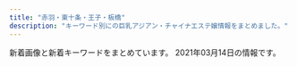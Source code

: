 ```yaml
---
title: "赤羽・東十条・王子・板橋"
description: "キーワード別にの巨乳アジアン・チャイナエステ嬢情報をまとめました。"
---
```


新着画像と新着キーワードをまとめています。
2021年03月14日の情報です。

<DmmAffiliateIns />
<KeywordTable
  shops={
    [
    {
        "station": "JR\u8d64\u7fbd\u99c5\u5357\u53e3",
        "img_links": [
            "http://esthe-taiwanaroma.com/img/topbg02.jpg",
            "http://esthe-taiwanaroma.com/img/mask01.jpg",
            "http://esthe-taiwanaroma.com/img/mask02.jpg",
            "http://esthe-taiwanaroma.com/img/head_img.png",
            "http://esthe-taiwanaroma.com/img/reina3.jpg",
            "http://esthe-taiwanaroma.com/img/corona-2.jpg",
            "http://esthe-taiwanaroma.com/img/emi001.jpg",
            "http://esthe-taiwanaroma.com/img/anna.png",
            "http://esthe-taiwanaroma.com/img/photo_01.jpg",
            "http://esthe-taiwanaroma.com/img/yuki.jpg",
            "http://esthe-taiwanaroma.com/img/ami.jpg",
            "http://esthe-taiwanaroma.com/img/mami.jpg",
            "http://esthe-taiwanaroma.com/img/mask05.jpg",
            "http://esthe-taiwanaroma.com/img/corona-4.jpg",
            "http://esthe-taiwanaroma.com/img/pagetop.png",
            "http://esthe-taiwanaroma.com/img/tel_img.png",
            "http://esthe-taiwanaroma.com/img/corona-5.jpg",
            "http://esthe-taiwanaroma.com/img/kaori2.jpg",
            "http://esthe-taiwanaroma.com/img/sara2.jpg",
            "http://esthe-taiwanaroma.com/img/mami03.png",
            "http://esthe-taiwanaroma.com/img/hina.jpg",
            "http://esthe-taiwanaroma.com/img/mask04.jpg",
            "http://esthe-taiwanaroma.com/img/mask03.jpg",
            "http://esthe-taiwanaroma.com/img/sara002.jpg",
            "http://esthe-taiwanaroma.com/img/corona-3.jpg"
        ],
        "url": "http://esthe-taiwanaroma.com/",
        "keywords": {},
        "name": "\u53f0\u6e7e\u30a2\u30ed\u30de"
    },
    {
        "img_links": [],
        "url": "https://dream.ests.jp/",
        "name": "Aroma Dream \uff5e\u30a2\u30ed\u30de\u30c9\u30ea\u30fc\u30e0\uff5e",
        "station": "JR\u8d64\u7fbd\u99c5\u6771\u53e3",
        "keywords": {}
    },
    {
        "url": "http://oji.pink/",
        "img_links": [
            "http://oji.pink/images/g0.jpg",
            "http://oji.pink/images/1.png",
            "http://oji.pink/images/g2.jpg",
            "http://oji.pink/images/r4.jpg",
            "http://oji.pink/images/r3.jpg",
            "http://oji.pink/images/g5.jpg",
            "http://oji.pink/images/zi_link.png",
            "http://oji.pink/images/3.png",
            "http://oji.pink/images/aki.jpg",
            "http://oji.pink/images/r1.jpg",
            "http://oji.pink/images/g7.jpg",
            "http://oji.pink/images/new1.jpg",
            "http://oji.pink/images/r2.jpg",
            "http://oji.pink/images/g1.jpg",
            "http://oji.pink/images/top.jpg",
            "http://oji.pink/images/zi_staff.png",
            "http://oji.pink/images/yuki.jpg",
            "http://oji.pink/images/mobile.jpg"
        ],
        "keywords": {
            "C": 15
        },
        "station": "JR\u738b\u5b50\u99c5\u5317\u53e3",
        "name": "\u7f8e\u5065"
    },
    {
        "keywords": {
            "D": 2,
            "86": 2
        },
        "station": "JR\u6771\u5341\u6761\u99c5\u5317\u53e3",
        "name": "\u9999\u9999",
        "url": "http://shanshan-esthe.com/",
        "img_links": [
            "http://shanshan-esthe.com/img/st14.jpg",
            "http://shanshan-esthe.com/img/no.png",
            "http://shanshan-esthe.com/img/sta0.jpg",
            "http://shanshan-esthe.com/img/st16.jpg",
            "http://shanshan-esthe.com/img/sta14.jpg"
        ]
    },
    {
        "keywords": {},
        "img_links": [
            "http://kissyourelax.xyz/uploads/190514/1-1Z5140R044351.jpg",
            "http://kissyourelax.xyz/uploads/191129/1-191129154603T5.jpg",
            "http://kissyourelax.xyz/uploads/200929/1-200929125F62K.jpg",
            "http://kissyourelax.xyz/uploads/200812/1-200Q2125423452.jpg",
            "http://kissyourelax.xyz/img/s0.png",
            "http://kissyourelax.xyz/uploads/190422/1-1Z422143352a6.jpg",
            "http://kissyourelax.xyz/uploads/190426/1-1Z4261G1591I.jpg",
            "http://kissyourelax.xyz/uploads/190422/1-1Z422144244F3.jpg",
            "http://kissyourelax.xyz/img/botton.jpg",
            "http://kissyourelax.xyz/uploads/190712/1-1ZG2111F3448.jpg",
            "http://kissyourelax.xyz/uploads/191213/1-1912131550052E.jpg",
            "http://kissyourelax.xyz/uploads/190426/1-1Z4261G221600.jpg",
            "http://kissyourelax.xyz/uploads/190802/1-1ZP20P930U4.jpg",
            "http://kissyourelax.xyz/uploads/190422/1-1Z42214343N22.jpg",
            "http://kissyourelax.xyz/uploads/190712/1-1ZG2111A3147.jpg",
            "http://kissyourelax.xyz/uploads/190802/1-1ZP20P91YN.jpg",
            "http://kissyourelax.xyz/uploads/200812/1-200Q212540D24.jpg",
            "http://kissyourelax.xyz/uploads/200929/1-200929125H1111.jpg",
            "http://kissyourelax.xyz/uploads/191213/1-19121315493M58.jpg",
            "http://kissyourelax.xyz/uploads/190514/1-1Z5140R02A31.jpg",
            "http://kissyourelax.xyz/uploads/190426/1-1Z4261G229208.jpg",
            "http://kissyourelax.xyz/uploads/190625/1-1Z625204313L6.jpg",
            "http://kissyourelax.xyz/uploads/190625/1-1Z625203Q3N2.jpg",
            "http://kissyourelax.xyz/uploads/190920/1-1Z9200Z645220.jpg"
        ],
        "station": "JR\u8d64\u7fbd\u99c5",
        "url": "http://kissyourelax.xyz/",
        "name": "Kiss you"
    },
    {
        "url": "https://yumego.tyo.cm/",
        "keywords": {},
        "img_links": [],
        "station": "JR\u5341\u6761\u99c5\u5357\u53e3",
        "name": "\u5922\u3054"
    },
    {
        "name": "\u30a2\u30a4\u30ea\u30b9",
        "keywords": {
            "87": 1,
            "89": 1,
            "86": 2,
            "C": 1,
            "85": 1,
            "84": 1,
            "D": 3,
            "E": 2
        },
        "img_links": [
            "http://www.e-baby.work/staff/kumi1.jpg",
            "http://www.e-baby.work/staff/karen1.jpg",
            "http://www.e-baby.work/staff/yuka1.jpg",
            "http://www.e-baby.work/staff/maya1.jpg",
            "http://www.e-baby.work/img/all/loader.png",
            "http://www.e-baby.work/staff/rina1.jpg",
            "http://www.e-baby.work/staff/kumic.jpg",
            "http://www.e-baby.work/img/all/icon2.png",
            "http://www.e-baby.work/staff/haru1.jpg"
        ],
        "url": "http://www.e-baby.work/",
        "station": "JR\u8d64\u7fbd\u99c5\u6771\u53e3"
    },
    {
        "station": "JR\u8d64\u7fbd\u99c5\u5357\u53e3",
        "img_links": [
            "http://www.roserelaxation.info/upload/202007/thumb_dis/1594636355.jpg",
            "http://www.roserelaxation.info/upload/201708/1502280972.jpg",
            "http://www.roserelaxation.info/upload/202007/thumb_dis/1594636246.jpg",
            "http://www.roserelaxation.info/upload/201807/1531195952.jpg",
            "http://www.roserelaxation.info/upload/202007/1594636355.jpg",
            "http://www.roserelaxation.info/upload/images/20171206_132851.jpg",
            "http://www.roserelaxation.info/upload/images/20170706_091357.jpg",
            "http://www.roserelaxation.info/upload/202007/thumb/1594636684.jpg",
            "http://www.roserelaxation.info/upload/202007/thumb/1594636355.jpg",
            "http://www.roserelaxation.info/upload/202008/1598846272.jpg",
            "http://www.roserelaxation.info/upload/201808/thumb_dis/1535596152.jpg",
            "http://www.roserelaxation.info/upload/201807/thumb_dis/1531197286.jpg",
            "http://www.roserelaxation.info/upload/images/20170613_104732.jpg",
            "http://www.roserelaxation.info/upload/201807/1531195547.jpg",
            "http://www.roserelaxation.info/upload/images/20171206_132823.jpg",
            "http://www.roserelaxation.info/upload/201807/thumb_dis/1531195952.jpg",
            "http://www.roserelaxation.info/upload/201712/thumb/1512155748.jpg",
            "http://www.roserelaxation.info/upload/201708/thumb_dis/1502280972.jpg",
            "http://www.roserelaxation.info/upload/202007/thumb/1594636246.jpg",
            "http://www.roserelaxation.info/upload/images/20171206_133002.jpg",
            "http://www.roserelaxation.info/upload/images/20171206_132919.jpg",
            "http://www.roserelaxation.info/upload/images/20170525_102731.jpg",
            "http://www.roserelaxation.info/upload/201807/thumb/1531195547.jpg",
            "http://www.roserelaxation.info/upload/202007/1594636246.jpg",
            "http://www.roserelaxation.info/upload/201807/1531197286.jpg",
            "http://www.roserelaxation.info/upload/201801/thumb_dis/1517150493.jpg",
            "http://www.roserelaxation.info/upload/202007/thumb_dis/1594636684.jpg",
            "http://www.roserelaxation.info/upload/201801/thumb/1517150493.jpg",
            "http://www.roserelaxation.info/upload/202007/1594636684.jpg",
            "http://www.roserelaxation.info/upload/201807/thumb/1531195952.jpg",
            "http://www.roserelaxation.info/upload/images/20171214_032900.jpg",
            "http://www.roserelaxation.info/upload/201712/thumb_dis/1512155748.jpg",
            "http://www.roserelaxation.info/upload/201801/1517150493.jpg",
            "http://www.roserelaxation.info/upload/202007/thumb_dis/1594636322.jpg",
            "http://www.roserelaxation.info/upload/201712/1512155748.jpg",
            "http://www.roserelaxation.info/upload/201707/1499300573.jpg",
            "http://www.roserelaxation.info/upload/201807/thumb_dis/1531195547.jpg"
        ],
        "name": "Only one \uff5e\u30aa\u30f3\u30ea\u30fc\u30ef\u30f3\uff5e",
        "keywords": {},
        "url": "http://www.roserelaxation.info/"
    },
    {
        "img_links": [
            "http://www.darling.esjp.info/files/008.jpg",
            "http://www.darling.esjp.info/files/007.jpg",
            "http://www.darling.esjp.info/img/nav-003.png",
            "http://www.darling.esjp.info/img/nav-005.png",
            "http://www.darling.esjp.info/files/002.jpg",
            "http://www.darling.esjp.info/img/stt.jpg",
            "http://www.darling.esjp.info/img/nav-001.png",
            "http://www.darling.esjp.info/img/nav-006.png",
            "http://www.darling.esjp.info/img/tel.png",
            "http://www.darling.esjp.info/files/003.jpg",
            "http://www.darling.esjp.info/img/nav-002.png",
            "http://www.darling.esjp.info/img/top01.png",
            "http://www.darling.esjp.info/img/stb.jpg",
            "http://www.darling.esjp.info/files/001.jpg",
            "http://www.darling.esjp.info/img/nav-004.png"
        ],
        "station": "JR\u8d64\u7fbd\u99c5\u5357\u53e3",
        "keywords": {
            "87": 4,
            "D": 5,
            "86": 1
        },
        "name": "Darling \uff5e\u30c0\u30fc\u30ea\u30f3\uff5e",
        "url": "http://www.darling.esjp.info/"
    },
    {
        "name": "\u767e\u5408",
        "station": "\u84ee\u6839\u99c5\u6771\u53e3",
        "img_links": [
            "http://www.l-yuri.work/images/news.png",
            "http://www.l-yuri.work/staff/rina.jpg",
            "http://www.l-yuri.work/staff/emi.jpg",
            "http://www.l-yuri.work/images/staff_t.jpg",
            "http://www.l-yuri.work/images/h_line.jpg",
            "http://www.l-yuri.work/images/tg.jpg",
            "http://www.l-yuri.work/img/yuki1.jpg",
            "http://www.l-yuri.work/images/1.png",
            "http://www.l-yuri.work/images/int2.png",
            "http://www.l-yuri.work/images/head.jpg",
            "http://www.l-yuri.work/images/mobile.jpg",
            "http://www.l-yuri.work/img/emi1.jpg",
            "http://www.l-yuri.work/images/4.png",
            "http://www.l-yuri.work/img/rina1.jpg",
            "http://www.l-yuri.work/images/interior_t.jpg",
            "http://www.l-yuri.work/images/sys.png",
            "http://www.l-yuri.work/images/s1.png",
            "http://www.l-yuri.work/images/3.png",
            "http://www.l-yuri.work/staff/aki.jpg",
            "http://www.l-yuri.work/images/2.png",
            "http://www.l-yuri.work/staff/yuki.jpg",
            "http://www.l-yuri.work/images/int1.png",
            "http://www.l-yuri.work/images/tel.jpg",
            "http://www.l-yuri.work/img/aki1.jpg"
        ],
        "url": "http://www.l-yuri.work/",
        "keywords": {}
    },
    {
        "name": "\u685c\u306e\u604b",
        "img_links": [
            "http://www.crossu.xyz/uploads/180620/1-1P62010154K00.png",
            "http://www.crossu.xyz/uploads/180621/1-1P621101232H4.jpg",
            "http://www.crossu.xyz/templets/default/picture/staff_t.jpg",
            "http://www.crossu.xyz/uploads/191129/1-19112914393CK.jpg",
            "http://www.crossu.xyz/uploads/190924/1-1Z9241056212J.jpg",
            "http://www.crossu.xyz/uploads/200528/1-20052Q52142229.jpg",
            "http://www.crossu.xyz/uploads/180620/1-1P62010193X63.jpg",
            "http://www.crossu.xyz/uploads/181211/1-1Q2111433162D.jpg",
            "http://www.crossu.xyz/templets/default/picture/news.jpg",
            "http://www.crossu.xyz/uploads/allimg/180620/1-1P6201013133b.jpg",
            "http://www.crossu.xyz/templets/default/picture/head.jpg",
            "http://www.crossu.xyz/templets/default/picture/rec1.png",
            "http://www.crossu.xyz/templets/default/picture/interior_t.jpg",
            "http://www.crossu.xyz/uploads/191119/1-19111915043V27.jpg"
        ],
        "url": "http://www.crossu.xyz/",
        "station": "JR\u738b\u5b50\u99c5\u5317\u53e3",
        "keywords": {
            "\u30bb\u30af\u30b7\u30fc": 5
        }
    },
    {
        "keywords": {},
        "img_links": [
            "http://e-yuri.work/images/s1.png",
            "http://e-yuri.work/images/int1.jpg",
            "http://e-yuri.work/images/2.jpg",
            "http://e-yuri.work/images/rec2.jpg",
            "http://e-yuri.work/images/3.jpg",
            "http://e-yuri.work/images/interior_t.jpg",
            "http://e-yuri.work/images/rec1.jpg",
            "http://e-yuri.work/img/yuyu1.jpg",
            "http://e-yuri.work/staff/karina.jpg",
            "http://e-yuri.work/images/ac1.jpg",
            "http://e-yuri.work/staff/yuyu.jpg",
            "http://e-yuri.work/images/sys.jpg",
            "http://e-yuri.work/staff/ayumi.jpg",
            "http://e-yuri.work/images/1.jpg",
            "http://e-yuri.work/images/tg.jpg",
            "http://e-yuri.work/img/ayumi1.jpg",
            "http://e-yuri.work/images/news.jpg",
            "http://e-yuri.work/images/int2.jpg",
            "http://e-yuri.work/images/head.jpg",
            "http://e-yuri.work/images/staff_t.jpg",
            "http://e-yuri.work/img/karina1.jpg"
        ],
        "url": "http://e-yuri.work/",
        "name": "\u5f69\u8679",
        "station": "\u5c3e\u4e45\u99c5"
    },
    {
        "name": "\u30c0\u30fc\u30ea\u30f3",
        "img_links": [
            "http://angel-aroma.net/img/m5.jpg",
            "http://angel-aroma.net/img/top.jpg",
            "http://angel-aroma.net/img/m6.jpg",
            "http://angel-aroma.net/img/m20.jpg",
            "http://angel-aroma.net/img/qr.jpg",
            "http://angel-aroma.net/img/sta2.jpg",
            "http://angel-aroma.net/img/m2.jpg",
            "http://angel-aroma.net/img/m10.jpg",
            "http://angel-aroma.net/img/stafft.jpg",
            "http://angel-aroma.net/img/sta6.jpg",
            "http://angel-aroma.net/img/sta3.jpg",
            "http://angel-aroma.net/img/m4.jpg",
            "http://angel-aroma.net/img/sta1.jpg",
            "http://angel-aroma.net/img/m30.jpg",
            "http://angel-aroma.net/img/no.png",
            "http://angel-aroma.net/img/sta5.jpg",
            "http://angel-aroma.net/img/m1.jpg",
            "http://angel-aroma.net/img/m3.jpg"
        ],
        "station": "JR\u8d64\u7fbd\u99c5\u6771\u53e3",
        "keywords": {
            "82": 2,
            "87": 2,
            "84": 2,
            "86": 4
        },
        "url": "http://angel-aroma.net/"
    },
    {
        "keywords": {
            "\u30bb\u30af\u30b7\u30fc": 6,
            "87": 3,
            "88": 3,
            "98": 1,
            "89": 3
        },
        "url": "http://esthe-japan.work/flower/",
        "station": "JR\u8d64\u7fbd\u99c5\u5357\u6539\u672d\u53e3(\u6771)",
        "img_links": [
            "http://esthe-japan.work/flower/upload/202004/1588153474.png"
        ],
        "name": "FLOWER"
    },
    {
        "name": "Flower",
        "station": "JR\u8d64\u7fbd\u99c5\u5357\u53e3",
        "img_links": [
            "http://flower.este88.com/images/img1.jpg",
            "http://flower.este88.com/images/m03.jpg",
            "http://flower.este88.com/images/m02.jpg",
            "http://flower.este88.com/i/images/access4.jpg",
            "http://flower.este88.com/gals/erika1.jpg",
            "http://flower.este88.com/i/images/access3.jpg",
            "http://flower.este88.com/images/dot.png",
            "http://flower.este88.com/i/images/access2.jpg",
            "http://flower.este88.com/gals/yuuna1.jpg",
            "http://flower.este88.com/images/kp01.jpg",
            "http://flower.este88.com/gals/haruka1.jpg",
            "http://flower.este88.com/gals/moe1.jpg",
            "http://flower.este88.com/gals/emi1.jpg",
            "http://flower.este88.com/i/images/access6.jpg",
            "http://flower.este88.com/i/images/access7.jpg",
            "http://flower.este88.com/i/images/access5.jpg",
            "http://flower.este88.com/images/m04.jpg",
            "http://flower.este88.com/images/m05.jpg",
            "http://flower.este88.com/gals/riri1.jpg",
            "http://flower.este88.com/i/images/access1.jpg",
            "http://flower.este88.com/images/m01.jpg"
        ],
        "url": "http://flower.este88.com/",
        "keywords": {}
    },
    {
        "name": "Last Paradise \uff5e\u30e9\u30b9\u30c8\u30d1\u30e9\u30c0\u30a4\u30b9\uff5e",
        "keywords": {
            "90": 2,
            "84": 4,
            "86": 4,
            "85": 9
        },
        "station": "JR\u8d64\u7fbd\u99c5\u5357\u53e3",
        "url": "http://lastpara.net/",
        "img_links": [
            "http://lastpara.net/img/news-ttl.jpg",
            "http://lastpara.net/image/cast/cast_287_1_s.jpg",
            "http://lastpara.net/image/cast/cast_286_1_l.jpg",
            "http://lastpara.net/image/cast/cast_286_1_s.jpg",
            "http://lastpara.net/image/cast/cast_261_1_l.jpg",
            "http://lastpara.net/img/recuit.png",
            "http://lastpara.net/image/cast/cast_265_1_l.jpg",
            "http://lastpara.net/image/cast/cast_259_1_s.jpg",
            "http://lastpara.net/image/cast/cast_256_1_l.jpg",
            "http://lastpara.net/image/cast/cast_262_1_l.jpg",
            "http://lastpara.net/image/cast/cast_259_1_l.jpg",
            "http://lastpara.net/image/cast/cast_287_1_l.jpg",
            "http://lastpara.net/image/cast/cast_255_1_l.jpg",
            "http://lastpara.net/image/cast/cast_263_1_s.jpg",
            "http://lastpara.net/image/cast/cast_265_1_s.jpg",
            "http://lastpara.net/image/cast/cast_256_1_s.jpg",
            "http://lastpara.net/img/event/camp_top_02.jpg",
            "http://lastpara.net/image/cast/cast_263_1_l.jpg"
        ]
    },
    {
        "station": "JR\u8d64\u7fbd\u99c5\u6771\u53e3",
        "keywords": {},
        "url": "https://www.sinraku.work/",
        "img_links": [
            "https://www.sinraku.work/img/miho1.jpg",
            "https://www.sinraku.work/images/int2.png",
            "https://www.sinraku.work/img/kai2.jpg",
            "https://www.sinraku.work/images/tg.png",
            "https://www.sinraku.work/images/int1.jpg",
            "https://www.sinraku.work/img/rina2.jpg",
            "https://www.sinraku.work/staff/rina.jpg",
            "https://www.sinraku.work/staff/kai.jpg",
            "https://www.sinraku.work/images/tel.png",
            "https://www.sinraku.work/img/kai1.jpg",
            "https://www.sinraku.work/images/news.jpg",
            "https://www.sinraku.work/images/menu/top.png",
            "https://www.sinraku.work/images/menu/interior.png",
            "https://www.sinraku.work/img/miho2.jpg",
            "https://www.sinraku.work/img/koko2.jpg",
            "https://www.sinraku.work/images/staff_t.jpg",
            "https://www.sinraku.work/img/koko1.jpg",
            "https://www.sinraku.work/staff/koko.jpg",
            "https://www.sinraku.work/staff/miho.jpg",
            "https://www.sinraku.work/images/menu/staff.png",
            "https://www.sinraku.work/img/rina1.jpg",
            "https://www.sinraku.work/images/rec.jpg",
            "https://www.sinraku.work/images/time.jpg",
            "https://www.sinraku.work/images/sys.png",
            "https://www.sinraku.work/images/interior_t.jpg"
        ],
        "name": "\u5fc3\u697d"
    },
    {
        "keywords": {
            "C": 17,
            "84": 1,
            "D": 5,
            "87": 1,
            "88": 2,
            "E": 3,
            "86": 2,
            "85": 12
        },
        "name": "\u83ef\u8276",
        "url": "http://ka-en.work/",
        "img_links": [
            "http://ka-en.work/img/botton2.jpg",
            "http://ka-en.work/sp/img/t-s.jpg",
            "http://ka-en.work/img/botton5.jpg",
            "http://ka-en.work/img/kanban.jpg",
            "http://ka-en.work/img/acc1.jpg",
            "http://ka-en.work/img/s3.jpg",
            "http://ka-en.work/img/fla-2.jpg",
            "http://ka-en.work/img/botton.jpg",
            "http://ka-en.work/sp/img/cam.jpg",
            "http://ka-en.work/sp/img/st2.jpg",
            "http://ka-en.work/sp/img/st10.jpg",
            "http://ka-en.work/img/st6.jpg",
            "http://ka-en.work/sp/img/st9.jpg",
            "http://ka-en.work/sp/img/kanban.jpg",
            "http://ka-en.work/img/s2.jpg",
            "http://ka-en.work/img/botton3.jpg",
            "http://ka-en.work/img/st7.jpg",
            "http://ka-en.work/img/acc3.jpg",
            "http://ka-en.work/img/s7.jpg",
            "http://ka-en.work/sp/img/p-9.jpg",
            "http://ka-en.work/sp/img/pc.jpg",
            "http://ka-en.work/sp/img/acc4.jpg",
            "http://ka-en.work/sp/img/t-r.jpg",
            "http://ka-en.work/img/s9.jpg",
            "http://ka-en.work/img/mo.png",
            "http://ka-en.work/img/st10.jpg",
            "http://ka-en.work/img/s6.jpg",
            "http://ka-en.work/sp/img/acc2.jpg",
            "http://ka-en.work/img/acc5.jpg",
            "http://ka-en.work/sp/img/p-10.jpg",
            "http://ka-en.work/sp/img/st7.jpg",
            "http://ka-en.work/sp/img/st3.jpg",
            "http://ka-en.work/sp/img/add.jpg",
            "http://ka-en.work/sp/img/p-6.jpg",
            "http://ka-en.work/sp/img/t-o.jpg",
            "http://ka-en.work/sp/img/st4.jpg",
            "http://ka-en.work/img/st2.jpg",
            "http://ka-en.work/img/botton4.jpg",
            "http://ka-en.work/img/s4.jpg",
            "http://ka-en.work/img/head.jpg",
            "http://ka-en.work/sp/img/tel.jpg",
            "http://ka-en.work/img/acc4.jpg",
            "http://ka-en.work/img/st3.jpg",
            "http://ka-en.work/img/st8.jpg",
            "http://ka-en.work/sp/img/st8.jpg",
            "http://ka-en.work/sp/img/st1.jpg",
            "http://ka-en.work/img/acc2.jpg",
            "http://ka-en.work/img/foot.jpg",
            "http://ka-en.work/sp/img/info.jpg",
            "http://ka-en.work/img/botton6.jpg",
            "http://ka-en.work/img/fla-1.jpg",
            "http://ka-en.work/sp/img/t-a.jpg",
            "http://ka-en.work/sp/img/acc1.jpg",
            "http://ka-en.work/sp/img/tit.jpg",
            "http://ka-en.work/sp/img/t-t.jpg",
            "http://ka-en.work/sp/img/acc5.jpg",
            "http://ka-en.work/img/st9.jpg",
            "http://ka-en.work/img/st4.jpg",
            "http://ka-en.work/sp/img/acc3.jpg",
            "http://ka-en.work/img/s10.jpg",
            "http://ka-en.work/sp/img/botton.jpg",
            "http://ka-en.work/sp/img/time.jpg",
            "http://ka-en.work/sp/img/pic.jpg",
            "http://ka-en.work/img/fla-3.jpg",
            "http://ka-en.work/sp/img/st6.jpg",
            "http://ka-en.work/sp/img/sys.jpg",
            "http://ka-en.work/img/st1.jpg"
        ],
        "station": "JR\u8d64\u7fbd\u99c5\u6771\u53e3"
    },
    {
        "station": "\u8d64\u7fbd\u5ca9\u6df5\u99c52\u756a\u51fa\u53e3",
        "name": "GOOD TIME",
        "img_links": [
            "http://www.goodtime.iesjp.com/images/m-right.jpg",
            "http://www.goodtime.iesjp.com/images/m-head.jpg",
            "http://www.goodtime.iesjp.com/images/m-yejiao.jpg",
            "http://www.goodtime.iesjp.com/images/m-top02.jpg",
            "http://www.goodtime.iesjp.com/photo_news/upimg/529386029caabbb08f_0.jpg",
            "http://www.goodtime.iesjp.com/images/m-left.jpg",
            "http://www.goodtime.iesjp.com/images/m-top-right04.jpg",
            "http://www.goodtime.iesjp.com/images/m-top03.jpg",
            "http://www.goodtime.iesjp.com/images/m-top-right03.jpg",
            "http://www.goodtime.iesjp.com/files/003.jpg",
            "http://www.goodtime.iesjp.com/files/002.jpg",
            "http://www.goodtime.iesjp.com/photo_news/upimg/2288060497ed9031e6_0.jpg",
            "http://www.goodtime.iesjp.com/images/m-top-right01.jpg",
            "http://www.goodtime.iesjp.com/photo_news/upimg/39901600bd6533312b_0.jpg",
            "http://www.goodtime.iesjp.com/images/call.png",
            "http://www.goodtime.iesjp.com/photo_news/upimg/20911603de0e3ad912_0.jpg",
            "http://www.goodtime.iesjp.com/images/top-left01.jpg",
            "http://www.goodtime.iesjp.com/photo_news/upimg/43415603819cc9fd0d_1.jpg",
            "http://www.goodtime.iesjp.com/images/m-top-right02.jpg",
            "http://www.goodtime.iesjp.com/files/004.jpg",
            "http://www.goodtime.iesjp.com/files/005.jpg"
        ],
        "url": "http://www.goodtime.iesjp.com/",
        "keywords": {
            "D": 6,
            "83": 2,
            "87": 6,
            "C": 2
        }
    },
    {
        "name": "Love Sea",
        "url": "https://higashijujo-mensesthe.com/",
        "keywords": {},
        "station": "JR\u6771\u5341\u6761\u99c5\u5317\u53e3",
        "img_links": [
            "https://higashijujo-mensesthe.com/2019/08/10/kimi-s1.jpg",
            "https://higashijujo-mensesthe.com/staff/kimi-l2.jpg",
            "https://higashijujo-mensesthe.com/staff/rika-l1.jpg",
            "https://higashijujo-mensesthe.com/images/main-sp.jpg",
            "https://higashijujo-mensesthe.com/icon/line.png",
            "https://higashijujo-mensesthe.com/staff/runa-s1.jpg",
            "https://higashijujo-mensesthe.com/staff/lime-l1.jpg",
            "https://higashijujo-mensesthe.com/room/room-l2.jpg",
            "https://higashijujo-mensesthe.com/2019/08/23/satomi-s1.jpg",
            "https://higashijujo-mensesthe.com/images/main1.jpg",
            "https://higashijujo-mensesthe.com/menu/info.png",
            "https://higashijujo-mensesthe.com/room/esthe3.jpg",
            "https://higashijujo-mensesthe.com/staff/lime-s1.jpg",
            "https://higashijujo-mensesthe.com/button/staff.png",
            "https://higashijujo-mensesthe.com/staff/satomi-s1.jpg",
            "https://higashijujo-mensesthe.com/staff/runa-l1.jpg",
            "https://higashijujo-mensesthe.com/images/qrcode.png",
            "https://higashijujo-mensesthe.com/button/blog.png",
            "https://higashijujo-mensesthe.com/icon/facebook.png",
            "https://higashijujo-mensesthe.com/staff/rika-s1.jpg",
            "https://higashijujo-mensesthe.com/room/esthe1.jpg",
            "https://higashijujo-mensesthe.com/images/camp.jpg",
            "https://higashijujo-mensesthe.com/staff/kimi-s1.jpg",
            "https://higashijujo-mensesthe.com/button/home.png",
            "https://higashijujo-mensesthe.com/menu/home.png",
            "https://higashijujo-mensesthe.com/room/esthe2.jpg",
            "https://higashijujo-mensesthe.com/2019/08/22/runa-s1.jpg",
            "https://higashijujo-mensesthe.com/2019/10/21/rika-s1.jpg",
            "https://higashijujo-mensesthe.com/staff/kimi-l1.jpg",
            "https://higashijujo-mensesthe.com/staff/kimi-s2.jpg",
            "https://higashijujo-mensesthe.com/room/room-l4.jpg",
            "https://higashijujo-mensesthe.com/menu/gallery.png",
            "https://higashijujo-mensesthe.com/staff/satomi-l1.jpg",
            "https://higashijujo-mensesthe.com/images/clear.png",
            "https://higashijujo-mensesthe.com/images/header3.png",
            "https://higashijujo-mensesthe.com/icon/yelp.png",
            "https://higashijujo-mensesthe.com/images/flower.png",
            "https://higashijujo-mensesthe.com/images/footer-r.png",
            "https://higashijujo-mensesthe.com/room/room-l1.jpg",
            "https://higashijujo-mensesthe.com/images/footer-l.png",
            "https://higashijujo-mensesthe.com/2020/02/29/lime-s1.jpg",
            "https://higashijujo-mensesthe.com/menu/friend.png",
            "https://higashijujo-mensesthe.com/icon/twitter.png",
            "https://higashijujo-mensesthe.com/menu/blog.png",
            "https://higashijujo-mensesthe.com/room/room-l3.jpg"
        ]
    },
    {
        "keywords": {
            "86": 8,
            "85": 2,
            "D": 10,
            "C": 15,
            "87": 6,
            "E": 6
        },
        "img_links": [
            "http://www.cocosia.work/img/int2.jpg",
            "http://www.cocosia.work/img/int3_sp.jpg",
            "http://www.cocosia.work/staff/riya1.jpg",
            "http://www.cocosia.work/staff/yuyu1.jpg",
            "http://www.cocosia.work/img/bn_contact_sp.jpg",
            "http://www.cocosia.work/img/int1.jpg",
            "http://www.cocosia.work/img/bn_howto_sp.jpg",
            "http://www.cocosia.work/staff/hina1.jpg",
            "http://www.cocosia.work/img/header_info.png",
            "http://www.cocosia.work/staff/mao1.jpg",
            "http://www.cocosia.work/img/i_tel.png",
            "http://www.cocosia.work/img/int1_sp.jpg",
            "http://www.cocosia.work/img/int2_sp.jpg",
            "http://www.cocosia.work/img/int3.jpg",
            "http://www.cocosia.work/img/concept.jpg",
            "http://www.cocosia.work/staff/riya.jpg",
            "http://www.cocosia.work/img/concept_sp.jpg",
            "http://www.cocosia.work/staff/mao.jpg",
            "http://www.cocosia.work/img/bn_contact.jpg",
            "http://www.cocosia.work/staff/mika.jpg",
            "http://www.cocosia.work/staff/rea1.jpg",
            "http://www.cocosia.work/staff/mika1.jpg",
            "http://www.cocosia.work/staff/yuyu.jpg",
            "http://www.cocosia.work/img/bn_howto.jpg",
            "http://www.cocosia.work/staff/hina.jpg",
            "http://www.cocosia.work/staff/rea.jpg"
        ],
        "name": "Cocosia \uff5e\u30b3\u30b3\u30b7\u30a2\uff5e",
        "station": "JR\u8d64\u7fbd\u99c5\u897f\u53e3",
        "url": "http://www.cocosia.work/"
    },
    {
        "url": "http://tenpo5.iest.info/",
        "img_links": [],
        "keywords": {},
        "station": "JR\u738b\u5b50\u99c5\u5317\u53e3",
        "name": "\u3084\u3059\u3089\u304e"
    }
]
}
/>
<DmmAffiliateScript />
